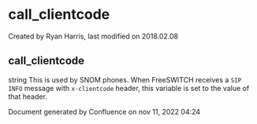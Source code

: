 
# call_clientcode 

 Created by  Ryan Harris, last modified on 2018.02.08

## call_clientcode

string This is used by SNOM phones. When FreeSWITCH receives a `SIP INFO` message with `x-clientcode` header, this variable is set to the value of that header.

Document generated by Confluence on nov 11, 2022 04:24

